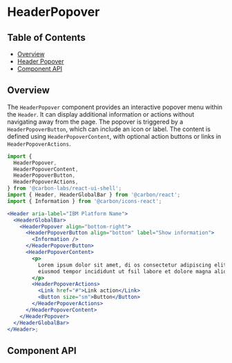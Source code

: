 
<Meta isTemplate />

# HeaderPopover

## Table of Contents

- [Overview](#overview)
- [Header Popover](#header-popover)
- [Component API](#component-api)

## Overview

The `HeaderPopover` component provides an interactive popover menu within the
`Header`. It can display additional information or actions without navigating
away from the page. The popover is triggered by a `HeaderPopoverButton`, which
can include an icon or label. The content is defined using
`HeaderPopoverContent`, with optional action buttons or links in
`HeaderPopoverActions`.

```jsx
import {
  HeaderPopover,
  HeaderPopoverContent,
  HeaderPopoverButton,
  HeaderPopoverActions,
} from '@carbon-labs/react-ui-shell';
import { Header, HeaderGlobalBar } from '@carbon/react';
import { Information } from '@carbon/icons-react';

<Header aria-label="IBM Platform Name">
  <HeaderGlobalBar>
    <HeaderPopover align="bottom-right">
      <HeaderPopoverButton align="bottom" label="Show information">
        <Information />
      </HeaderPopoverButton>
      <HeaderPopoverContent>
        <p>
          Lorem ipsum dolor sit amet, di os consectetur adipiscing elit, sed do
          eiusmod tempor incididunt ut fsil labore et dolore magna aliqua.
        </p>
        <HeaderPopoverActions>
          <Link href="#">Link action</Link>
          <Button size="sm">Button</Button>
        </HeaderPopoverActions>
      </HeaderPopoverContent>
    </HeaderPopover>
  </HeaderGlobalBar>
</Header>;
```

## Component API

<ArgTypes />
